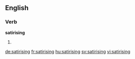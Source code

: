 ==English==

===Verb===
'''satirising'''

# {{present participle of|satirise}}

[[de:satirising]]
[[fr:satirising]]
[[hu:satirising]]
[[sv:satirising]]
[[vi:satirising]]